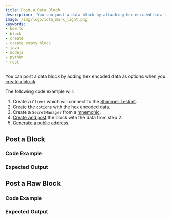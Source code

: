 ```yaml
---
title: Post a Data Block
description: 'You can post a data block by attaching hex encoded data to a blocks options.'
image: /img/logo/iota_mark_light.png
keywords:
- how to
- block
- create
- create empty block
- java
- nodejs
- python
- rust
---
```



You can post a data block by adding hex encoded data as options when you [create a block](07_create_block.mdx).

The following code example will:

1. Create a `Client` which will connect to the [Shimmer Testnet](https://api.testnet.shimmer.network).
2. Create the `options` with the hex encoded data.
3. Create a `SecretManager` from a [mnemonic](02_generate_mnemonic.mdx).
4. [Create and post](07_create_block.mdx) the block with the data from step 2.
4. [Generate a public address](03_generate_addresses.mdx).

<IotaJs exampleURL="https://wiki.iota.org/iota.js/how_tos/data"/>

## Post a Block

### Code Example

<Tabs groupId="language">
    <TabItem value="rust" label="Rust">
        <RustCode/>
    </TabItem>
    <TabItem value="nodejs" label="Nodejs">
        <NodejsCode/>
    </TabItem>
    <TabItem value="python" label="Python">
        <PythonCode/>
    </TabItem>
    <TabItem value="java" label="Java">
        <JavaCode/>
    </TabItem>
</Tabs>

### Expected Output

<Tabs groupId="language">
    <TabItem value="rust" label="Rust">
        <RustOutput/>
    </TabItem>
    <TabItem value="nodejs" label="Nodejs">
        <NodejsOutput/>
    </TabItem>
    <TabItem value="python" label="Python">
        <PythonOutput/>
    </TabItem>
    <TabItem value="java" label="Java">
        <JavaOutput/>
    </TabItem>
</Tabs>

## Post a Raw Block

### Code Example

<Tabs groupId="language">
    <TabItem value="rust" label="Rust">
        <RustRawCode/>
    </TabItem>
    <TabItem value="nodejs" label="Nodejs">
        <NodeJsRawCode/>
    </TabItem>
    <TabItem value="python" label="Python">
        <PythonRawCode/>
    </TabItem>
    <TabItem value="java" label="Java">
        <JavaRawCode/>
    </TabItem>
</Tabs>

### Expected Output

<Tabs groupId="language">
    <TabItem value="rust" label="Rust">
        <RustRawOutput/>
    </TabItem>
    <TabItem value="nodejs" label="Nodejs">
        <NodeJsRawOutput/>
    </TabItem>
    <TabItem value="python" label="Python">
        <PythonRawOutput/>
    </TabItem>
    <TabItem value="java" label="Java">
        <JavaRawOutput/>
    </TabItem>
</Tabs>